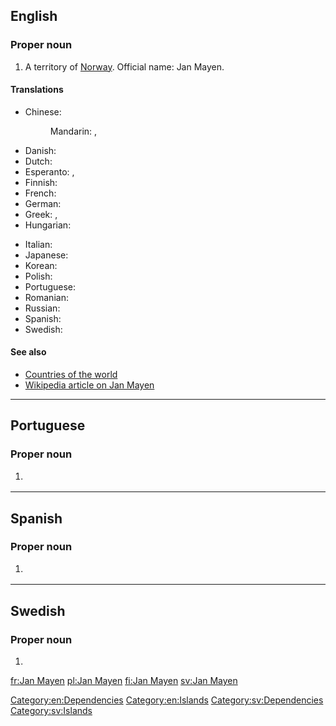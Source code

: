 ==English==

===Proper noun===
{{en-proper noun}}

# A territory of [[Norway]]. Official name: Jan Mayen.

====Translations====
{{trans-top|Norwegian territory}}
* Chinese:
*: Mandarin: {{t|cmn|揚馬延島|sc=Hani}}, {{t|cmn|扬马延岛|tr=Yángmǎyándǎo|sc=Hani}}
* Danish: {{t|da|Jan Mayen}}
* Dutch: {{t|nl|Jan Mayen}}
* Esperanto: {{t|eo|Jan Mayen}}, {{t|eo|Jan-majen}}
* Finnish: {{t+|fi|Jan Mayen}}
* French: {{t+|fr|Jan Mayen}}
* German: {{t|de|Jan Mayen}}
* Greek: {{t|el|Γιαν Μαϋέν}}, {{t|el|Γιαν Μαγιέν}}
* Hungarian: {{t|hu|Jan Mayen}}
{{trans-mid}}
* Italian: {{t|it|Jan Mayen}}
* Japanese: {{t|ja|ヤンマイエン島|tr=Yanmaien-tō|sc=Jpan}}
* Korean: {{t|ko|얀마옌 섬|tr=Yanmayen seom|sc=Kore}}
* Polish: {{t+|pl|Jan Mayen}}
* Portuguese: {{t|pt|Jan Mayen}}
* Romanian: {{t|ro|Jan Mayen}}
* Russian: {{t|ru|Ян-Ма́йен|m}}
* Spanish: {{t|es|Jan Mayen}}
* Swedish: {{t+|sv|Jan Mayen}}
{{trans-bottom}}

====See also====
* [[Appendix:Countries of the world|Countries of the world]]
* [[w:Jan_Mayen|Wikipedia article on Jan Mayen]]

[[Category:en:Dependencies]]
[[Category:en:Islands]]

----

==Portuguese==

===Proper noun===
{{pt-proper noun|f}}

# {{l|en|Jan Mayen}} {{gloss|island and Norwegian territory in the Arctic}}

----

==Spanish==
{{wikipedia|lang=es}}

===Proper noun===
{{es-proper noun}}

# {{l|en|Jan Mayen}} {{gloss|Norwegian territory}}

----

==Swedish==

===Proper noun===
{{head|sv|proper noun}}

# {{l|en|Jan Mayen}}

[[Category:sv:Dependencies]]
[[Category:sv:Islands]]

[[fr:Jan Mayen]]
[[pl:Jan Mayen]]
[[fi:Jan Mayen]]
[[sv:Jan Mayen]]